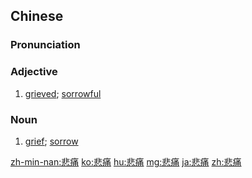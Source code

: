 ==Chinese==
{{zh-forms}}

===Pronunciation===
{{zh-pron
|m=bēitòng
|c=bei1 tung3
|mn=pi-thòng
|cat=a,n
}}

===Adjective===
{{zh-adj}}

# {{lb|zh|Elementary Mandarin}} [[grieved]]; [[sorrowful]]

===Noun===
{{zh-noun}}

# {{lb|zh|Elementary Mandarin}} [[grief]]; [[sorrow]]
#: {{zh-x|化 悲痛 為 力量|''to turn '''grief''' into strength''}}

[[zh-min-nan:悲痛]]
[[ko:悲痛]]
[[hu:悲痛]]
[[mg:悲痛]]
[[ja:悲痛]]
[[zh:悲痛]]